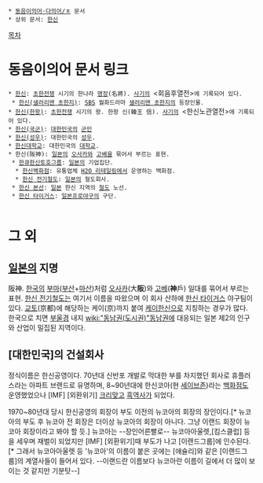  * [[동음이의어·다의어/ㅎ]] 문서
 * 상위 문서: [[한신]]

[[목차]]
= 동음이의어 문서 링크 =
 * [[한신]]: [[초한전쟁]] 시기의 한나라 [[명장]](名將). [[사기(역사책)|사기]]의 <회음후열전>에 기록되어 있다.
  * [[한신(샐러리맨 초한지)]]: [[SBS]] 월화드라마 [[샐러리맨 초한지]]의 등장인물.
 * [[한신(한왕)]]: [[초한전쟁]] 시기의 왕. 한왕 신(韓王 信). [[사기(역사책)|사기]]의 <한신노관열전>에 기록되어 있다.
 * [[한신(국군)]]: [[대한민국]]의 [[군인]]
 * [[한신(성우)]]: 대한민국의 [[성우]].
 * [[한신대학교]]: 대한민국의 [[대학교]].
 * 한신(阪神): [[일본]]의 [[오사카]]와 [[고베]]을 묶어서 부르는 표현.
  * [[한큐한신토호그룹]]: [[일본]]의 기업집단.
   * [[한신백화점]]: 유통업체 [[H2O 리테일링]]에서 운영하는 백화점.
   * [[한신 전기철도]]: [[일본]]의 철도회사.
  * [[한신 본선]]: [[일본]] 한신 지역의 [[철도]] 노선.
  * [[한신 타이거스]]: [[일본프로야구]]의 구단.
  
= 그 외 =
== [[일본]]의 지명 ==
阪神. [[한국]]의 [[부마]]([[부산]]+[[마산]])처럼 [[오사카]](大'''阪''')와 [[고베]]('''神'''戶) 일대를 묶어서 부르는 표현. [[한신 전기철도]]는 여기서 이름을 따왔으며 이 회사 산하에 [[한신 타이거스]] 야구팀이 있다. [[교토]](京都)에 해당하는 케이(京)까지 붙여 [[케이한신]]으로 지칭하는 경우가 많다. 한국으로 치면 [[부울경]] 내지 [[wiki:"동남권(도시권)"동남권]]에 대응되는 일본 제2의 인구와 산업이 밀집된 지역이다.
== [대한민국]의 건설회사 ==
정식이름은 한신공영이다. 70년대 신반포 개발로 막대한 부를 차지했던 회사로 휴플러스라는 아파트 브랜드로 유명하며, 8~90년대에 한신코아(현 [[세이브존]])라는 [[백화점]]도 운영했었으나 [IMF] [외환위기] [[크리]]맞고 [[흑역사]]가 되었다.

1970~80년대 당시 한신공영의 회장이 부도 이전의 뉴코아의 회장의 장인이다.[* 뉴코아의 부도 후 뉴코아 전 회장은 더이상 뉴코아의 회장이 아니다. 그냥 이랜드 회장이 뉴코아 회장이라고 봐야 할 듯.]  뉴코아는 --장인어른빨로-- 뉴코아아울렛,[킴스클럽] 등을 세우며 재벌이 되었지만 [IMF] [외환위기]때 부도가 나고 [이랜드그룹]에 인수된다.[* 그래서 뉴코아아울렛 등 '뉴코아'의 이름이 붙은 곳에는 [애슐리]와 같은 [이랜드그룹]의 계열사들이 들어서 있다. --이랜드란 이름보다 뉴코아란 이름이 길에서 더 많이 보이는 것 같지만 기분탓--]




